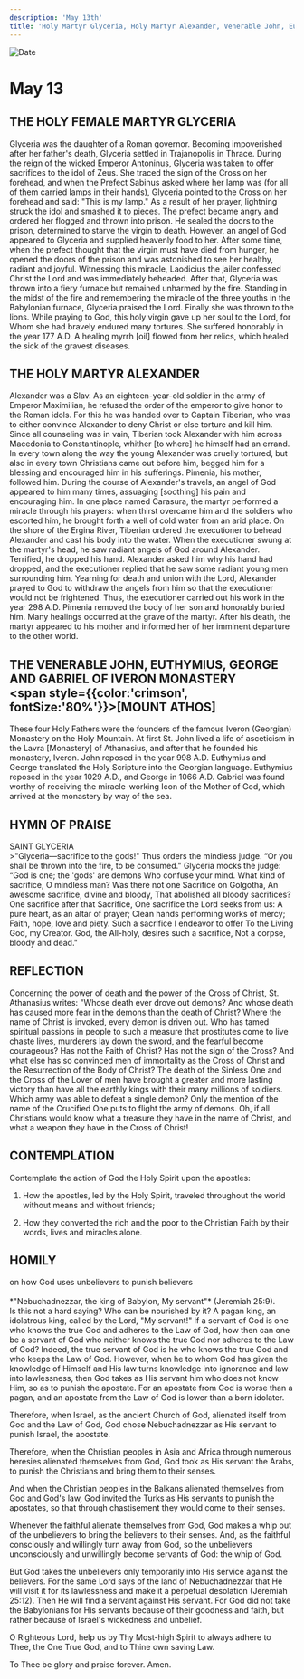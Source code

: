 ```yaml
---
description: 'May 13th'
title: 'Holy Martyr Glyceria, Holy Martyr Alexander, Venerable John, Euthymius, George, and Gabriel of Iveron Monastery'
---
```


<CustomPaginator />
<RunningHead />

<Image src="/title-imprint.png" height={68} width={50} alt="Date" className="title-imprint"/>

# <div id="date">May <Image className="four-dot" src="/four-dot.png" height={15} width={15} alt="" />13</div>

## THE HOLY FEMALE MARTYR GLYCERIA

Glyceria was the daughter of a Roman governor. Becoming impoverished after her father's death, Glyceria settled in Trajanopolis in Thrace. During the reign of the wicked Emperor Antoninus, Glyceria was taken to offer sacrifices to the idol of Zeus. She traced the sign of the Cross on her forehead, and when the Prefect Sabinus asked where her lamp was (for all of them carried lamps in their hands), Glyceria pointed to the Cross on her forehead and said: "This is my lamp." As a result of her prayer, lightning struck the idol and smashed it to pieces. The prefect became angry and ordered her flogged and thrown into prison. He sealed the doors to the prison, determined to starve the virgin to death. However, an angel of God appeared to Glyceria and supplied heavenly food to her. After some time, when the prefect thought that the virgin must have died from hunger, he opened the doors of the prison and was astonished to see her healthy, radiant and joyful. Witnessing this miracle, Laodicius the jailer confessed Christ the Lord and was immediately beheaded. After that, Glyceria was thrown into a fiery furnace but remained unharmed by the fire. Standing in the midst of the fire and remembering the miracle of the three youths in the Babylonian furnace, Glyceria praised the Lord. Finally she was thrown to the lions. While praying to God, this holy virgin gave up her soul to the Lord, for Whom she had bravely endured many tortures. She suffered honorably in the year 177 A.D. A healing myrrh [oil] flowed from her relics, which healed the sick of the gravest diseases.

## THE HOLY MARTYR ALEXANDER

Alexander was a Slav. As an eighteen-year-old soldier in the army of Emperor Maximilian, he refused the order of the emperor to give honor to the Roman idols. For this he was handed over to Captain Tiberian, who was to either convince Alexander to deny Christ or else torture and kill him. Since all counseling was in vain, Tiberian took Alexander with him across Macedonia to Constantinople, whither [to where] he himself had an errand. In every town along the way the young Alexander was cruelly tortured, but also in every town Christians came out before him, begged him for a blessing and encouraged him in his sufferings. Pimenia, his mother, followed him. During the course of Alexander's travels, an angel of God appeared to him many times, assuaging [soothing] his pain and encouraging him. In one place named Carasura, the martyr performed a miracle through his prayers: when thirst overcame him and the soldiers who escorted him, he brought forth a well of cold water from an arid place. On the shore of the Ergina River, Tiberian ordered the executioner to behead Alexander and cast his body into the water. When the executioner swung at the martyr's head, he saw radiant angels of God around Alexander. Terrified, he dropped his hand. Alexander asked him why his hand had dropped, and the executioner replied that he saw some radiant young men surrounding him. Yearning for death and union with the Lord, Alexander prayed to God to withdraw the angels from him so that the executioner would not be frightened. Thus, the executioner carried out his work in the year 298 A.D. Pimenia removed the body of her son and honorably buried him. Many healings occurred at the grave of the martyr. After his death, the martyr appeared to his mother and informed her of her imminent departure to the other world.

## THE VENERABLE JOHN, EUTHYMIUS, GEORGE AND GABRIEL OF IVERON MONASTERY <br /><span style={{color:'crimson', fontSize:'80%'}}>[MOUNT ATHOS]</span>

These four Holy Fathers were the founders of the famous Iveron (Georgian) Monastery on the Holy Mountain. At first St. John lived a life of asceticism in the Lavra [Monastery] of Athanasius, and after that he founded his monastery, Iveron. John reposed in the year 998 A.D. Euthymius and George translated the Holy Scripture into the Georgian language. Euthymius reposed in the year 1029 A.D., and George in 1066 A.D. Gabriel was found worthy of receiving the miracle-working Icon of the Mother of God, which arrived at the monastery by way of the sea.


## HYMN OF PRAISE
<div style={{textAlign:'center', color:'crimson', fontWeight:'bold'}}>
SAINT GLYCERIA
</div>
>"Glyceria—sacrifice to the gods!"  
Thus orders the mindless judge.  
“Or you shall be thrown into the fire, to be consumed."  
Glyceria mocks the judge:  
“God is one; the 'gods' are demons  
Who confuse your mind.  
What kind of sacrifice, O mindless man?  
Was there not one Sacrifice on Golgotha,  
An awesome sacrifice, divine and bloody,  
That abolished all bloody sacrifices?  
One sacrifice after that Sacrifice,  
One sacrifice the Lord seeks from us:  
A pure heart, as an altar of prayer;  
Clean hands performing works of mercy;  
Faith, hope, love and piety.  
Such a sacrifice I endeavor to offer  
To the Living God, my Creator.  
God, the All-holy, desires such a sacrifice,  
Not a corpse, bloody and dead."  


## REFLECTION

Concerning the power of death and the power of the Cross of Christ, St. Athanasius writes: "Whose death ever drove out demons? And whose death has caused more fear in the demons than the death of Christ? Where the name of Christ is invoked, every demon is driven out. Who has tamed spiritual passions in people to such a measure that prostitutes come to live chaste lives, murderers lay down the sword, and the fearful become courageous? Has not the Faith of Christ? Has not the sign of the Cross? And what else has so convinced men of immortality as the Cross of Christ and the Resurrection of the Body of Christ? The death of the Sinless One and the Cross of the Lover of men have brought a greater and more lasting victory than have all the earthly kings with their many millions of soldiers. Which army was able to defeat a single demon? Only the mention of the name of the Crucified One puts to flight the army of demons. Oh, if all Christians would know what a treasure they have in the name of Christ, and what a weapon they have in the Cross of Christ!


## CONTEMPLATION

Contemplate the action of God the Holy Spirit upon the apostles:

1. How the apostles, led by the Holy Spirit, traveled throughout the world without means and without friends;

2. How they converted the rich and the poor to the Christian Faith by their words, lives and miracles alone.


## HOMILY
<div style={{textAlign:'center', color:'crimson', fontWeight:'bold'}}>
on how God uses unbelievers to punish believers
</div><br />
<div style={{textAlign:'right'}}>
*"Nebuchadnezzar, the king of Babylon, My servant"* (Jeremiah 25:9).
</div>
Is this not a hard saying? Who can be nourished by it? A pagan king, an idolatrous king, called by the Lord, "My servant!" If a servant of God is one who knows the true God and adheres to the Law of God, how then can one be a servant of God who neither knows the true God nor adheres to the Law of God? Indeed, the true servant of God is he who knows the true God and who keeps the Law of God. However, when he to whom God has given the knowledge of Himself and His law turns knowledge into ignorance and law into lawlessness, then God takes as His servant him who does not know Him, so as to punish the apostate. For an apostate from God is worse than a pagan, and an apostate from the Law of God is lower than a born idolater.

Therefore, when Israel, as the ancient Church of God, alienated itself from God and the Law of God, God chose Nebuchadnezzar as His servant to punish Israel, the apostate.

Therefore, when the Christian peoples in Asia and Africa through numerous heresies alienated themselves from God, God took as His servant the Arabs, to punish the Christians and bring them to their senses.

And when the Christian peoples in the Balkans alienated themselves from God and God's law, God invited the Turks as His servants to punish the apostates, so that through chastisement they would come to their senses.

Whenever the faithful alienate themselves from God, God makes a whip out of the unbelievers to bring the believers to their senses. And, as the faithful consciously and willingly turn away from God, so the unbelievers unconsciously and unwillingly become servants of God: the whip of God.

But God takes the unbelievers only temporarily into His service against the believers. For the same Lord says of the land of Nebuchadnezzar that He will visit it for its lawlessness and make it a perpetual desolation (Jeremiah 25:12). Then He will find a servant against His servant. For God did not take the Babylonians for His servants because of their goodness and faith, but rather because of Israel's wickedness and unbelief.

O Righteous Lord, help us by Thy Most-high Spirit to always adhere to Thee, the One True God, and to Thine own saving Law.

To Thee be glory and praise forever. Amen.